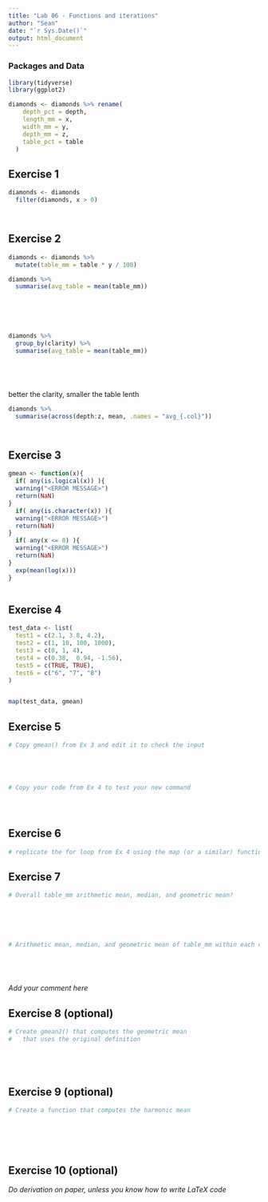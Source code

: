 ```yaml
---
title: "Lab 06 - Functions and iterations"
author: "Sean"
date: "`r Sys.Date()`"
output: html_document
---
```



### Packages and Data

```r
library(tidyverse) 
library(ggplot2)
```

```r
diamonds <- diamonds %>% rename(
    depth_pct = depth,
    length_mm = x,
    width_mm = y,
    depth_mm = z,
    table_pct = table
  )
```


## Exercise 1

```r
diamonds <- diamonds
  filter(diamonds, x > 0)




```


## Exercise 2

```r

diamonds <- diamonds %>%
  mutate(table_mm = table * y / 100)

diamonds %>%
  summarise(avg_table = mean(table_mm))






diamonds %>%
  group_by(clarity) %>%
  summarise(avg_table = mean(table_mm))






```

better the clarity, smaller the table lenth

```r
diamonds %>%
  summarise(across(depth:z, mean, .names = "avg_{.col}"))




```

## Exercise 3

```r
gmean <- function(x){
  if( any(is.logical(x)) ){
  warning("<ERROR MESSAGE>")
  return(NaN)
}
  if( any(is.character(x)) ){
  warning("<ERROR MESSAGE>")
  return(NaN)
}
  if( any(x <= 0) ){
  warning("<ERROR MESSAGE>")
  return(NaN)
}
  exp(mean(log(x)))
}



```

## Exercise 4

```r

test_data <- list(
  test1 = c(2.1, 3.8, 4.2),
  test2 = c(1, 10, 100, 1000),
  test3 = c(0, 1, 4),
  test4 = c(0.38,  0.94, -1.56),
  test5 = c(TRUE, TRUE),
  test6 = c("6", "7", "8")
)


map(test_data, gmean)


```


## Exercise 5

```r
# Copy gmean() from Ex 3 and edit it to check the input





# Copy your code from Ex 4 to test your new command





```

## Exercise 6

```r
# replicate the for loop from Ex 4 using the map (or a similar) function

```


## Exercise 7

```r
# Overall table_mm arithmetic mean, median, and geometric mean?






# Arithmetic mean, median, and geometric mean of table_mm within each clarity category






```

_Add your comment here_


## Exercise 8 (optional)

```r
# Create gmean2() that computes the geometric mean 
#   that uses the original definition






```


## Exercise 9 (optional)

```r
# Create a function that computes the harmonic mean







```

## Exercise 10 (optional)

_Do derivation on paper, unless you know how to write LaTeX code_
